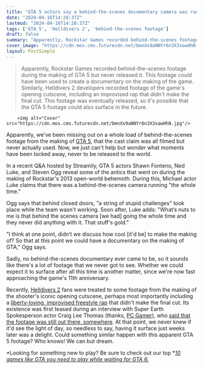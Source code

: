 ```yaml
---
title: "GTA 5 actors say a behind-the-scenes documentary camera was running 'the whole time' during development, but Rockstar 'never did anything with it'"
date: "2024-04-16T14:28:37Z"
lastmod: "2024-04-16T14:28:37Z"
tags: ['GTA 5', 'Helldivers 2', 'behind-the-scenes footage']
draft: false
summary: "Apparently, Rockstar Games recorded behind-the-scenes footage during the making of GTA 5 but never released it. This footage could have been used to create a documentary on the making of the game. Similarly, Helldivers 2 developers recorded footage of the game's opening cutscene, including an improvised rap that didn't make the final cut. This footage was eventually released, so it's possible that the GTA 5 footage could also surface in the future."
cover_image: "https://cdn.mos.cms.futurecdn.net/bmnXx9aNNYr6n3X3xawHhN.jpg" 
layout: PostSimple
---
```

> Apparently, Rockstar Games recorded behind-the-scenes footage during the making of GTA 5 but never released it. This footage could have been used to create a documentary on the making of the game. Similarly, Helldivers 2 developers recorded footage of the game's opening cutscene, including an improvised rap that didn't make the final cut. This footage was eventually released, so it's possible that the GTA 5 footage could also surface in the future.


        <img alt="Cover" src="https://cdn.mos.cms.futurecdn.net/bmnXx9aNNYr6n3X3xawHhN.jpg"/>
        
Apparently, we've been missing out on a whole load of behind-the-scenes footage from the making of [GTA 5](https://www.gamesradar.com/gta-5-guide/), that the cast claim was all filmed but never actually used. Now, we just can't help but wonder what moments have been locked away, never to be released to the world.

In a recent Q&A hosted by Streamily, GTA 5 actors Shawn Fonteno, Ned Luke, and Steven Ogg reveal some of the antics that went on during the making of Rockstar's 2013 open-world behemoth. During this, Michael actor Luke claims that there was a behind-the-scenes camera running "the whole time."

Ogg says that behind closed doors, "a string of stupid challenges" took place while the team wasn't working. Soon after, Luke adds: "What’s nuts to me is that behind the scenes camera [we had] going the whole time and they never did anything with it. That stuff's gold."

"I think at one point, didn’t we discuss how cool [it'd be] to make the making of? So that at this point we could have a documentary on the making of GTA," Ogg says. 

Sadly, no behind-the-scenes documentary ever came to be, so it sounds like there's a lot of footage that we never got to see. Whether we could expect it to surface after all this time is another matter, since we're now fast approaching the game's 11th anniversary. 

Recently, [<u>Helldivers 2</u>](https://www.gamesradar.com/helldivers-2-guide/) fans were treated to some footage from the making of the shooter's iconic opening cutscene, perhaps most importantly including a [<u>liberty-loving, improvised freestyle rap</u>](https://www.gamesradar.com/the-liberty-loving-freestyle-helldivers-2-rap-that-didnt-make-its-iconic-opening-cinematic-surfaces-spurring-us-on-to-spread-managed-democracy-like-never-before/) that didn't make the final cut. Its existence was first teased during an interview with Super Earth Spokesperson actor Craig Lee Thomas (thanks, [<u>PC Gamer</u>](https://www.pcgamer.com/games/third-person-shooter/the-leading-man-of-helldivers-2s-hilarious-cinematic-psa-had-a-blast-filming-italso-theres-an-improvised-democratic-freestyle-rap-somewhere-at-arrowhead-hq/)), who [<u>said that the footage was still out there, somewhere</u>](https://www.gamesradar.com/thanks-to-improv-for-helldivers-2s-democracy-loving-recruitment-ad-arrowhead-has-a-freestyle-rap-kicking-around-that-we-may-never-see/). At that point, we never knew if it'd see the light of day, so needless to say, having it surface just weeks later was a delight. Could something similar happen with this apparent GTA 5 footage? Who knows! We can but dream.

*Looking for something new to play? Be sure to check out our top *[<u><em>10 games like GTA you need to play while waiting for GTA 6.</em></u>](https://www.gamesradar.com/games-like-gta-grand-theft-auto/)
        